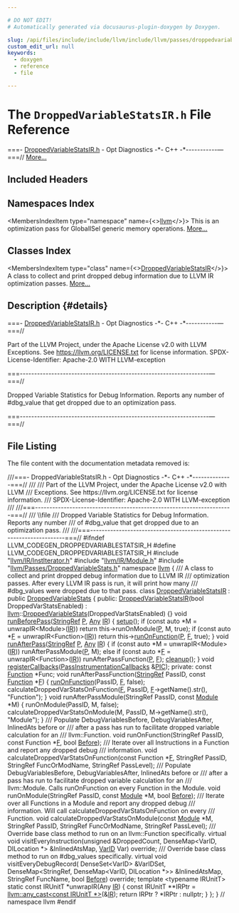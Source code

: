 ```yaml
---

# DO NOT EDIT!
# Automatically generated via docusaurus-plugin-doxygen by Doxygen.

slug: /api/files/include/include/llvm/include/llvm/passes/droppedvariablestatsir-h
custom_edit_url: null
keywords:
  - doxygen
  - reference
  - file

---
```





# The `DroppedVariableStatsIR.h` File Reference

<DoxygenPage pluginConfig={pluginConfig}>

===- <a href="/docs/api/files/include/include/llvm/include/llvm/passes/droppedvariablestatsir-h">DroppedVariableStatsIR.h</a> - Opt Diagnostics -&#42;- C++ -&#42;-----------—===// <a href="#details">More...</a>

## Included Headers

<IncludesList>
<IncludesListItem
  filePath="llvm/IR/InstIterator.h"
  permalink="/docs/api/files/include/include/llvm/include/llvm/ir/institerator-h"
  isLocal="true" />
<IncludesListItem
  filePath="llvm/IR/Module.h"
  permalink="/docs/api/files/include/include/llvm/include/llvm/ir/module-h"
  isLocal="true" />
<IncludesListItem
  filePath="llvm/Passes/DroppedVariableStats.h"
  permalink="/docs/api/files/include/include/llvm/include/llvm/passes/droppedvariablestats-h"
  isLocal="true" />
</IncludesList>

## Namespaces Index

<MembersIndex>

<MembersIndexItem
  type="namespace"
  name={<><a href="/docs/api/namespaces/llvm">llvm</a></>}>
This is an optimization pass for GlobalISel generic memory operations. <a href="/docs/api/namespaces/llvm/#details">More...</a>
</MembersIndexItem>

</MembersIndex>

## Classes Index

<MembersIndex>

<MembersIndexItem
  type="class"
  name={<><a href="/docs/api/classes/llvm/droppedvariablestatsir">DroppedVariableStatsIR</a></>}>
A class to collect and print dropped debug information due to LLVM IR optimization passes. <a href="/docs/api/classes/llvm/droppedvariablestatsir/#details">More...</a>
</MembersIndexItem>

</MembersIndex>

## Description {#details}

===- <a href="/docs/api/files/include/include/llvm/include/llvm/passes/droppedvariablestatsir-h">DroppedVariableStatsIR.h</a> - Opt Diagnostics -&#42;- C++ -&#42;-----------—===//

Part of the LLVM Project, under the Apache License v2.0 with LLVM Exceptions. See <a href="https://llvm.org/LICENSE.txt">https://llvm.org/LICENSE.txt</a> for license information. SPDX-License-Identifier: Apache-2.0 WITH LLVM-exception

===------------------------------------------------------------------—===//

Dropped Variable Statistics for Debug Information. Reports any number of #dbg&#95;value that get dropped due to an optimization pass.

===------------------------------------------------------------------—===//

## File Listing

The file content with the documentation metadata removed is:

<ProgramListing>

<Link id="l00001" /><CodeLine lineNumber="1"><Highlight kind="comment">///===- DroppedVariableStatsIR.h - Opt Diagnostics -&#42;- C++ -&#42;--------------===//</Highlight><Highlight kind="comment"></Highlight></CodeLine>
<Link id="l00002" /><CodeLine lineNumber="2"><Highlight kind="comment">///</Highlight></CodeLine>
<Link id="l00003" /><CodeLine lineNumber="3"><Highlight kind="comment">/// Part of the LLVM Project, under the Apache License v2.0 with LLVM</Highlight></CodeLine>
<Link id="l00004" /><CodeLine lineNumber="4"><Highlight kind="comment">/// Exceptions. See https://llvm.org/LICENSE.txt for license information.</Highlight></CodeLine>
<Link id="l00005" /><CodeLine lineNumber="5"><Highlight kind="comment">/// SPDX-License-Identifier: Apache-2.0 WITH LLVM-exception</Highlight></CodeLine>
<Link id="l00006" /><CodeLine lineNumber="6"><Highlight kind="comment">///</Highlight></CodeLine>
<Link id="l00007" /><CodeLine lineNumber="7"><Highlight kind="comment">///===---------------------------------------------------------------------===//</Highlight></CodeLine>
<Link id="l00008" /><CodeLine lineNumber="8"><Highlight kind="comment">/// \\file</Highlight></CodeLine>
<Link id="l00009" /><CodeLine lineNumber="9"><Highlight kind="comment">/// Dropped Variable Statistics for Debug Information. Reports any number</Highlight></CodeLine>
<Link id="l00010" /><CodeLine lineNumber="10"><Highlight kind="comment">/// of #dbg&#95;value that get dropped due to an optimization pass.</Highlight></CodeLine>
<Link id="l00011" /><CodeLine lineNumber="11"><Highlight kind="comment">///</Highlight></CodeLine>
<Link id="l00012" /><CodeLine lineNumber="12"><Highlight kind="comment">///===---------------------------------------------------------------------===//</Highlight><Highlight kind="normal"></Highlight></CodeLine>
<Link id="l00013" /><CodeLine lineNumber="13"><Highlight kind="normal"></Highlight></CodeLine>
<Link id="l00014" /><CodeLine lineNumber="14"><Highlight kind="normal"></Highlight><Highlight kind="preprocessor">#ifndef LLVM&#95;CODEGEN&#95;DROPPEDVARIABLESTATSIR&#95;H</Highlight><Highlight kind="normal"></Highlight></CodeLine>
<Link id="l00015" /><CodeLine lineNumber="15"><Highlight kind="normal"></Highlight><Highlight kind="preprocessor">#define LLVM&#95;CODEGEN&#95;DROPPEDVARIABLESTATSIR&#95;H</Highlight><Highlight kind="normal"></Highlight></CodeLine>
<Link id="l00016" /><CodeLine lineNumber="16"><Highlight kind="normal"></Highlight></CodeLine>
<Link id="l00017" /><CodeLine lineNumber="17"><Highlight kind="normal"></Highlight><Highlight kind="preprocessor">#include &quot;<a href="/docs/api/files/include/include/llvm/include/llvm/ir/institerator-h">llvm/IR/InstIterator.h</a>&quot;</Highlight><Highlight kind="normal"></Highlight></CodeLine>
<Link id="l00018" /><CodeLine lineNumber="18"><Highlight kind="normal"></Highlight><Highlight kind="preprocessor">#include &quot;<a href="/docs/api/files/include/include/llvm/include/llvm/ir/module-h">llvm/IR/Module.h</a>&quot;</Highlight><Highlight kind="normal"></Highlight></CodeLine>
<Link id="l00019" /><CodeLine lineNumber="19"><Highlight kind="normal"></Highlight><Highlight kind="preprocessor">#include &quot;<a href="/docs/api/files/include/include/llvm/include/llvm/passes/droppedvariablestats-h">llvm/Passes/DroppedVariableStats.h</a>&quot;</Highlight><Highlight kind="normal"></Highlight></CodeLine>
<Link id="l00020" /><CodeLine lineNumber="20"><Highlight kind="normal"></Highlight></CodeLine>
<Link id="l00021" /><CodeLine lineNumber="21"><Highlight kind="normal"></Highlight><Highlight kind="keyword">namespace </Highlight><Highlight kind="normal"><a href="/docs/api/namespaces/llvm">llvm</a> &#123;</Highlight></CodeLine>
<Link id="l00022" /><CodeLine lineNumber="22"><Highlight kind="normal"></Highlight><Highlight kind="comment"></Highlight></CodeLine>
<Link id="l00023" /><CodeLine lineNumber="23"><Highlight kind="comment">/// A class to collect and print dropped debug information due to LLVM IR</Highlight></CodeLine>
<Link id="l00024" /><CodeLine lineNumber="24"><Highlight kind="comment">/// optimization passes. After every LLVM IR pass is run, it will print how many</Highlight></CodeLine>
<Link id="l00025" /><CodeLine lineNumber="25"><Highlight kind="comment">/// #dbg&#95;values were dropped due to that pass.</Highlight><Highlight kind="normal"></Highlight></CodeLine>
<Link id="l00026" /><CodeLine lineNumber="26" lineLink="/docs/api/classes/llvm/droppedvariablestatsir"><Highlight kind="normal"></Highlight><Highlight kind="keyword">class </Highlight><Highlight kind="normal"><a href="/docs/api/classes/llvm/droppedvariablestatsir/#ab45a0f0dfd5a887154fffaae4cc6e3be">DroppedVariableStatsIR</a> : </Highlight><Highlight kind="keyword">public</Highlight><Highlight kind="normal"> <a href="/docs/api/classes/llvm/droppedvariablestats/#a46f071337fdc4a5ed806508f6b6073b4">DroppedVariableStats</a> &#123;</Highlight></CodeLine>
<Link id="l00027" /><CodeLine lineNumber="27"><Highlight kind="normal"></Highlight><Highlight kind="keyword">public</Highlight><Highlight kind="normal">:</Highlight></CodeLine>
<Link id="l00028" /><CodeLine lineNumber="28" lineLink="/docs/api/classes/llvm/droppedvariablestatsir/#ab45a0f0dfd5a887154fffaae4cc6e3be"><Highlight kind="normal">  <a href="/docs/api/classes/llvm/droppedvariablestatsir/#ab45a0f0dfd5a887154fffaae4cc6e3be">DroppedVariableStatsIR</a>(</Highlight><Highlight kind="keywordtype">bool</Highlight><Highlight kind="normal"> DroppedVarStatsEnabled)</Highlight></CodeLine>
<Link id="l00029" /><CodeLine lineNumber="29"><Highlight kind="normal">      : <a href="/docs/api/namespaces/llvm">llvm</a>::<a href="/docs/api/classes/llvm/droppedvariablestats/#a46f071337fdc4a5ed806508f6b6073b4">DroppedVariableStats</a>(DroppedVarStatsEnabled) &#123;&#125;</Highlight></CodeLine>
<Link id="l00030" /><CodeLine lineNumber="30"><Highlight kind="normal"></Highlight></CodeLine>
<Link id="l00031" /><CodeLine lineNumber="31" lineLink="/docs/api/classes/llvm/droppedvariablestatsir/#a07f08df571060b6c07de22e8211a6b39"><Highlight kind="normal">  </Highlight><Highlight kind="keywordtype">void</Highlight><Highlight kind="normal"> <a href="/docs/api/classes/llvm/droppedvariablestatsir/#a07f08df571060b6c07de22e8211a6b39">runBeforePass</a>(<a href="/docs/api/classes/llvm/stringref">StringRef</a> <a href="/docs/api/files/lib/lib/option/option-cpp/#a04665169063c8ca1f2ea96c27fc7c2b2">P</a>, <a href="/docs/api/classes/llvm/any">Any</a> <a href="/docs/api/files/lib/lib/codegen/lib/codegen/globalisel/legalizer-cpp/#a05ab4853f7153e537774d02580e761ec">IR</a>) &#123;</Highlight></CodeLine>
<Link id="l00032" /><CodeLine lineNumber="32"><Highlight kind="normal">    <a href="/docs/api/classes/llvm/droppedvariablestats/#afb370e0ed83426862695812314133aa7">setup</a>();</Highlight></CodeLine>
<Link id="l00033" /><CodeLine lineNumber="33"><Highlight kind="normal">    </Highlight><Highlight kind="keywordflow">if</Highlight><Highlight kind="normal"> (</Highlight><Highlight kind="keyword">const</Highlight><Highlight kind="normal"> </Highlight><Highlight kind="keyword">auto</Highlight><Highlight kind="normal"> &#42;M = unwrapIR&lt;Module&gt;(<a href="/docs/api/files/lib/lib/codegen/lib/codegen/globalisel/legalizer-cpp/#a05ab4853f7153e537774d02580e761ec">IR</a>))</Highlight></CodeLine>
<Link id="l00034" /><CodeLine lineNumber="34"><Highlight kind="normal">      </Highlight><Highlight kind="keywordflow">return</Highlight><Highlight kind="normal"> this-&gt;runOnModule(<a href="/docs/api/files/lib/lib/option/option-cpp/#a04665169063c8ca1f2ea96c27fc7c2b2">P</a>, M, </Highlight><Highlight kind="keyword">true</Highlight><Highlight kind="normal">);</Highlight></CodeLine>
<Link id="l00035" /><CodeLine lineNumber="35"><Highlight kind="normal">    </Highlight><Highlight kind="keywordflow">if</Highlight><Highlight kind="normal"> (</Highlight><Highlight kind="keyword">const</Highlight><Highlight kind="normal"> </Highlight><Highlight kind="keyword">auto</Highlight><Highlight kind="normal"> &#42;<a href="/docs/api/files/lib/lib/support/md5-cpp/#a96d73bbd7af15cb1fc38c3f4a3bd82e9">F</a> = unwrapIR&lt;Function&gt;(<a href="/docs/api/files/lib/lib/codegen/lib/codegen/globalisel/legalizer-cpp/#a05ab4853f7153e537774d02580e761ec">IR</a>))</Highlight></CodeLine>
<Link id="l00036" /><CodeLine lineNumber="36"><Highlight kind="normal">      </Highlight><Highlight kind="keywordflow">return</Highlight><Highlight kind="normal"> this-&gt;<a href="/docs/api/files/lib/lib/transforms/lib/transforms/utils/entryexitinstrumenter-cpp/#a3985f1f39349428d17f0d2b81ebc6349">runOnFunction</a>(<a href="/docs/api/files/lib/lib/option/option-cpp/#a04665169063c8ca1f2ea96c27fc7c2b2">P</a>, <a href="/docs/api/files/lib/lib/support/md5-cpp/#a96d73bbd7af15cb1fc38c3f4a3bd82e9">F</a>, </Highlight><Highlight kind="keyword">true</Highlight><Highlight kind="normal">);</Highlight></CodeLine>
<Link id="l00037" /><CodeLine lineNumber="37"><Highlight kind="normal">  &#125;</Highlight></CodeLine>
<Link id="l00038" /><CodeLine lineNumber="38"><Highlight kind="normal"></Highlight></CodeLine>
<Link id="l00039" /><CodeLine lineNumber="39" lineLink="/docs/api/classes/llvm/droppedvariablestatsir/#abe7c231e11ef6c5345cbf3f9e9ae7979"><Highlight kind="normal">  </Highlight><Highlight kind="keywordtype">void</Highlight><Highlight kind="normal"> <a href="/docs/api/classes/llvm/droppedvariablestatsir/#abe7c231e11ef6c5345cbf3f9e9ae7979">runAfterPass</a>(<a href="/docs/api/classes/llvm/stringref">StringRef</a> <a href="/docs/api/files/lib/lib/option/option-cpp/#a04665169063c8ca1f2ea96c27fc7c2b2">P</a>, <a href="/docs/api/classes/llvm/any">Any</a> <a href="/docs/api/files/lib/lib/codegen/lib/codegen/globalisel/legalizer-cpp/#a05ab4853f7153e537774d02580e761ec">IR</a>) &#123;</Highlight></CodeLine>
<Link id="l00040" /><CodeLine lineNumber="40"><Highlight kind="normal">    </Highlight><Highlight kind="keywordflow">if</Highlight><Highlight kind="normal"> (</Highlight><Highlight kind="keyword">const</Highlight><Highlight kind="normal"> </Highlight><Highlight kind="keyword">auto</Highlight><Highlight kind="normal"> &#42;M = unwrapIR&lt;Module&gt;(<a href="/docs/api/files/lib/lib/codegen/lib/codegen/globalisel/legalizer-cpp/#a05ab4853f7153e537774d02580e761ec">IR</a>))</Highlight></CodeLine>
<Link id="l00041" /><CodeLine lineNumber="41"><Highlight kind="normal">      runAfterPassModule(<a href="/docs/api/files/lib/lib/option/option-cpp/#a04665169063c8ca1f2ea96c27fc7c2b2">P</a>, M);</Highlight></CodeLine>
<Link id="l00042" /><CodeLine lineNumber="42"><Highlight kind="normal">    </Highlight><Highlight kind="keywordflow">else</Highlight><Highlight kind="normal"> </Highlight><Highlight kind="keywordflow">if</Highlight><Highlight kind="normal"> (</Highlight><Highlight kind="keyword">const</Highlight><Highlight kind="normal"> </Highlight><Highlight kind="keyword">auto</Highlight><Highlight kind="normal"> &#42;<a href="/docs/api/files/lib/lib/support/md5-cpp/#a96d73bbd7af15cb1fc38c3f4a3bd82e9">F</a> = unwrapIR&lt;Function&gt;(<a href="/docs/api/files/lib/lib/codegen/lib/codegen/globalisel/legalizer-cpp/#a05ab4853f7153e537774d02580e761ec">IR</a>))</Highlight></CodeLine>
<Link id="l00043" /><CodeLine lineNumber="43"><Highlight kind="normal">      runAfterPassFunction(<a href="/docs/api/files/lib/lib/option/option-cpp/#a04665169063c8ca1f2ea96c27fc7c2b2">P</a>, <a href="/docs/api/files/lib/lib/support/md5-cpp/#a96d73bbd7af15cb1fc38c3f4a3bd82e9">F</a>);</Highlight></CodeLine>
<Link id="l00044" /><CodeLine lineNumber="44"><Highlight kind="normal">    <a href="/docs/api/classes/llvm/droppedvariablestats/#ab91542990bbb5413110da7acf1815924">cleanup</a>();</Highlight></CodeLine>
<Link id="l00045" /><CodeLine lineNumber="45"><Highlight kind="normal">  &#125;</Highlight></CodeLine>
<Link id="l00046" /><CodeLine lineNumber="46"><Highlight kind="normal"></Highlight></CodeLine>
<Link id="l00047" /><CodeLine lineNumber="47"><Highlight kind="normal">  </Highlight><Highlight kind="keywordtype">void</Highlight><Highlight kind="normal"> <a href="/docs/api/classes/llvm/droppedvariablestatsir/#a098ebeae73eb3b1c09384466602931e7">registerCallbacks</a>(<a href="/docs/api/classes/llvm/passinstrumentationcallbacks">PassInstrumentationCallbacks</a> &amp;<a href="/docs/api/files/lib/lib/passes/passbuilderbindings-cpp/#ad4d247df65c12507f447383be37d7ccb">PIC</a>);</Highlight></CodeLine>
<Link id="l00048" /><CodeLine lineNumber="48"><Highlight kind="normal"></Highlight></CodeLine>
<Link id="l00049" /><CodeLine lineNumber="49"><Highlight kind="normal"></Highlight><Highlight kind="keyword">private</Highlight><Highlight kind="normal">:</Highlight></CodeLine>
<Link id="l00050" /><CodeLine lineNumber="50"><Highlight kind="normal">  </Highlight><Highlight kind="keyword">const</Highlight><Highlight kind="normal"> <a href="/docs/api/classes/llvm/function">Function</a> &#42;Func;</Highlight></CodeLine>
<Link id="l00051" /><CodeLine lineNumber="51"><Highlight kind="normal"></Highlight></CodeLine>
<Link id="l00052" /><CodeLine lineNumber="52"><Highlight kind="normal">  </Highlight><Highlight kind="keywordtype">void</Highlight><Highlight kind="normal"> runAfterPassFunction(<a href="/docs/api/classes/llvm/stringref">StringRef</a> PassID, </Highlight><Highlight kind="keyword">const</Highlight><Highlight kind="normal"> <a href="/docs/api/classes/llvm/function">Function</a> &#42;<a href="/docs/api/files/lib/lib/support/md5-cpp/#a96d73bbd7af15cb1fc38c3f4a3bd82e9">F</a>) &#123;</Highlight></CodeLine>
<Link id="l00053" /><CodeLine lineNumber="53"><Highlight kind="normal">    <a href="/docs/api/files/lib/lib/transforms/lib/transforms/utils/entryexitinstrumenter-cpp/#a3985f1f39349428d17f0d2b81ebc6349">runOnFunction</a>(PassID, <a href="/docs/api/files/lib/lib/support/md5-cpp/#a96d73bbd7af15cb1fc38c3f4a3bd82e9">F</a>, </Highlight><Highlight kind="keyword">false</Highlight><Highlight kind="normal">);</Highlight></CodeLine>
<Link id="l00054" /><CodeLine lineNumber="54"><Highlight kind="normal">    calculateDroppedVarStatsOnFunction(<a href="/docs/api/files/lib/lib/support/md5-cpp/#a96d73bbd7af15cb1fc38c3f4a3bd82e9">F</a>, PassID, <a href="/docs/api/files/lib/lib/support/md5-cpp/#a96d73bbd7af15cb1fc38c3f4a3bd82e9">F</a>-&gt;getName().str(),</Highlight></CodeLine>
<Link id="l00055" /><CodeLine lineNumber="55"><Highlight kind="normal">                                       </Highlight><Highlight kind="stringliteral">&quot;Function&quot;</Highlight><Highlight kind="normal">);</Highlight></CodeLine>
<Link id="l00056" /><CodeLine lineNumber="56"><Highlight kind="normal">  &#125;</Highlight></CodeLine>
<Link id="l00057" /><CodeLine lineNumber="57"><Highlight kind="normal"></Highlight></CodeLine>
<Link id="l00058" /><CodeLine lineNumber="58"><Highlight kind="normal">  </Highlight><Highlight kind="keywordtype">void</Highlight><Highlight kind="normal"> runAfterPassModule(StringRef PassID, </Highlight><Highlight kind="keyword">const</Highlight><Highlight kind="normal"> <a href="/docs/api/files/lib/lib/codegen/machinecheckdebugify-cpp/#a85892acfa8970627e9bd9c9815f15c25">Module</a> &#42;M) &#123;</Highlight></CodeLine>
<Link id="l00059" /><CodeLine lineNumber="59"><Highlight kind="normal">    runOnModule(PassID, M, </Highlight><Highlight kind="keyword">false</Highlight><Highlight kind="normal">);</Highlight></CodeLine>
<Link id="l00060" /><CodeLine lineNumber="60"><Highlight kind="normal">    calculateDroppedVarStatsOnModule(M, PassID, M-&gt;getName().str(), </Highlight><Highlight kind="stringliteral">&quot;Module&quot;</Highlight><Highlight kind="normal">);</Highlight></CodeLine>
<Link id="l00061" /><CodeLine lineNumber="61"><Highlight kind="normal">  &#125;</Highlight><Highlight kind="comment"></Highlight></CodeLine>
<Link id="l00062" /><CodeLine lineNumber="62"><Highlight kind="comment">  /// Populate DebugVariablesBefore, DebugVariablesAfter, InlinedAts before or</Highlight></CodeLine>
<Link id="l00063" /><CodeLine lineNumber="63"><Highlight kind="comment">  /// after a pass has run to facilitate dropped variable calculation for an</Highlight></CodeLine>
<Link id="l00064" /><CodeLine lineNumber="64"><Highlight kind="comment">  /// llvm::Function.</Highlight><Highlight kind="normal"></Highlight></CodeLine>
<Link id="l00065" /><CodeLine lineNumber="65"><Highlight kind="normal">  </Highlight><Highlight kind="keywordtype">void</Highlight><Highlight kind="normal"> runOnFunction(StringRef PassID, </Highlight><Highlight kind="keyword">const</Highlight><Highlight kind="normal"> Function &#42;<a href="/docs/api/files/lib/lib/support/md5-cpp/#a96d73bbd7af15cb1fc38c3f4a3bd82e9">F</a>, </Highlight><Highlight kind="keywordtype">bool</Highlight><Highlight kind="normal"> <a href="/docs/api/files/lib/lib/passes/standardinstrumentations-cpp/#a6f1bbcae7288f05872dcfe811d0388baa9060587edeb01a63e3d3edc959678d1e">Before</a>);</Highlight><Highlight kind="comment"></Highlight></CodeLine>
<Link id="l00066" /><CodeLine lineNumber="66"><Highlight kind="comment">  /// Iterate over all Instructions in a Function and report any dropped debug</Highlight></CodeLine>
<Link id="l00067" /><CodeLine lineNumber="67"><Highlight kind="comment">  /// information.</Highlight><Highlight kind="normal"></Highlight></CodeLine>
<Link id="l00068" /><CodeLine lineNumber="68"><Highlight kind="normal">  </Highlight><Highlight kind="keywordtype">void</Highlight><Highlight kind="normal"> calculateDroppedVarStatsOnFunction(</Highlight><Highlight kind="keyword">const</Highlight><Highlight kind="normal"> Function &#42;<a href="/docs/api/files/lib/lib/support/md5-cpp/#a96d73bbd7af15cb1fc38c3f4a3bd82e9">F</a>, StringRef PassID,</Highlight></CodeLine>
<Link id="l00069" /><CodeLine lineNumber="69"><Highlight kind="normal">                                          StringRef FuncOrModName,</Highlight></CodeLine>
<Link id="l00070" /><CodeLine lineNumber="70"><Highlight kind="normal">                                          StringRef PassLevel);</Highlight><Highlight kind="comment"></Highlight></CodeLine>
<Link id="l00071" /><CodeLine lineNumber="71"><Highlight kind="comment">  /// Populate DebugVariablesBefore, DebugVariablesAfter, InlinedAts before or</Highlight></CodeLine>
<Link id="l00072" /><CodeLine lineNumber="72"><Highlight kind="comment">  /// after a pass has run to facilitate dropped variable calculation for an</Highlight></CodeLine>
<Link id="l00073" /><CodeLine lineNumber="73"><Highlight kind="comment">  /// llvm::Module. Calls runOnFunction on every Function in the Module.</Highlight><Highlight kind="normal"></Highlight></CodeLine>
<Link id="l00074" /><CodeLine lineNumber="74"><Highlight kind="normal">  </Highlight><Highlight kind="keywordtype">void</Highlight><Highlight kind="normal"> runOnModule(StringRef PassID, </Highlight><Highlight kind="keyword">const</Highlight><Highlight kind="normal"> <a href="/docs/api/files/lib/lib/codegen/machinecheckdebugify-cpp/#a85892acfa8970627e9bd9c9815f15c25">Module</a> &#42;M, </Highlight><Highlight kind="keywordtype">bool</Highlight><Highlight kind="normal"> <a href="/docs/api/files/lib/lib/passes/standardinstrumentations-cpp/#a6f1bbcae7288f05872dcfe811d0388baa9060587edeb01a63e3d3edc959678d1e">Before</a>);</Highlight><Highlight kind="comment"></Highlight></CodeLine>
<Link id="l00075" /><CodeLine lineNumber="75"><Highlight kind="comment">  /// Iterate over all Functions in a Module and report any dropped debug</Highlight></CodeLine>
<Link id="l00076" /><CodeLine lineNumber="76"><Highlight kind="comment">  /// information. Will call calculateDroppedVarStatsOnFunction on every</Highlight></CodeLine>
<Link id="l00077" /><CodeLine lineNumber="77"><Highlight kind="comment">  /// Function.</Highlight><Highlight kind="normal"></Highlight></CodeLine>
<Link id="l00078" /><CodeLine lineNumber="78"><Highlight kind="normal">  </Highlight><Highlight kind="keywordtype">void</Highlight><Highlight kind="normal"> calculateDroppedVarStatsOnModule(</Highlight><Highlight kind="keyword">const</Highlight><Highlight kind="normal"> <a href="/docs/api/files/lib/lib/codegen/machinecheckdebugify-cpp/#a85892acfa8970627e9bd9c9815f15c25">Module</a> &#42;M, StringRef PassID,</Highlight></CodeLine>
<Link id="l00079" /><CodeLine lineNumber="79"><Highlight kind="normal">                                        StringRef FuncOrModName,</Highlight></CodeLine>
<Link id="l00080" /><CodeLine lineNumber="80"><Highlight kind="normal">                                        StringRef PassLevel);</Highlight><Highlight kind="comment"></Highlight></CodeLine>
<Link id="l00081" /><CodeLine lineNumber="81"><Highlight kind="comment">  /// Override base class method to run on an llvm::Function specifically.</Highlight><Highlight kind="normal"></Highlight></CodeLine>
<Link id="l00082" /><CodeLine lineNumber="82"><Highlight kind="normal">  </Highlight><Highlight kind="keyword">virtual</Highlight><Highlight kind="normal"> </Highlight><Highlight kind="keywordtype">void</Highlight><Highlight kind="normal"></Highlight></CodeLine>
<Link id="l00083" /><CodeLine lineNumber="83"><Highlight kind="normal">  visitEveryInstruction(</Highlight><Highlight kind="keywordtype">unsigned</Highlight><Highlight kind="normal"> &amp;DroppedCount,</Highlight></CodeLine>
<Link id="l00084" /><CodeLine lineNumber="84"><Highlight kind="normal">                        DenseMap&lt;VarID, DILocation &#42;&gt; &amp;InlinedAtsMap,</Highlight></CodeLine>
<Link id="l00085" /><CodeLine lineNumber="85"><Highlight kind="normal">                        <a href="/docs/api/namespaces/llvm/#a07ea053ea2cdbee8e68ebd607c26dc8a">VarID</a> Var) </Highlight><Highlight kind="keyword">override</Highlight><Highlight kind="normal">;</Highlight></CodeLine>
<Link id="l00086" /><CodeLine lineNumber="86"><Highlight kind="normal"></Highlight><Highlight kind="comment"></Highlight></CodeLine>
<Link id="l00087" /><CodeLine lineNumber="87"><Highlight kind="comment">  /// Override base class method to run on #dbg&#95;values specifically.</Highlight><Highlight kind="normal"></Highlight></CodeLine>
<Link id="l00088" /><CodeLine lineNumber="88"><Highlight kind="normal">  </Highlight><Highlight kind="keyword">virtual</Highlight><Highlight kind="normal"> </Highlight><Highlight kind="keywordtype">void</Highlight><Highlight kind="normal"> visitEveryDebugRecord(</Highlight></CodeLine>
<Link id="l00089" /><CodeLine lineNumber="89"><Highlight kind="normal">      DenseSet&lt;VarID&gt; &amp;VarIDSet,</Highlight></CodeLine>
<Link id="l00090" /><CodeLine lineNumber="90"><Highlight kind="normal">      DenseMap&lt;StringRef, DenseMap&lt;VarID, DILocation &#42;&gt;&gt; &amp;InlinedAtsMap,</Highlight></CodeLine>
<Link id="l00091" /><CodeLine lineNumber="91"><Highlight kind="normal">      StringRef FuncName, </Highlight><Highlight kind="keywordtype">bool</Highlight><Highlight kind="normal"> <a href="/docs/api/files/lib/lib/passes/standardinstrumentations-cpp/#a6f1bbcae7288f05872dcfe811d0388baa9060587edeb01a63e3d3edc959678d1e">Before</a>) </Highlight><Highlight kind="keyword">override</Highlight><Highlight kind="normal">;</Highlight></CodeLine>
<Link id="l00092" /><CodeLine lineNumber="92"><Highlight kind="normal"></Highlight></CodeLine>
<Link id="l00093" /><CodeLine lineNumber="93"><Highlight kind="normal">  </Highlight><Highlight kind="keyword">template</Highlight><Highlight kind="normal"> &lt;</Highlight><Highlight kind="keyword">typename</Highlight><Highlight kind="normal"> IRUnitT&gt; </Highlight><Highlight kind="keyword">static</Highlight><Highlight kind="normal"> </Highlight><Highlight kind="keyword">const</Highlight><Highlight kind="normal"> IRUnitT &#42;unwrapIR(Any <a href="/docs/api/files/lib/lib/codegen/lib/codegen/globalisel/legalizer-cpp/#a05ab4853f7153e537774d02580e761ec">IR</a>) &#123;</Highlight></CodeLine>
<Link id="l00094" /><CodeLine lineNumber="94"><Highlight kind="normal">    </Highlight><Highlight kind="keyword">const</Highlight><Highlight kind="normal"> IRUnitT &#42;&#42;IRPtr = <a href="/docs/api/namespaces/llvm/#a0fbd0c4b8837eae0a1333d7be077d2f7">llvm::any&#95;cast&lt;const IRUnitT &#42;&gt;</a>(&amp;<a href="/docs/api/files/lib/lib/codegen/lib/codegen/globalisel/legalizer-cpp/#a05ab4853f7153e537774d02580e761ec">IR</a>);</Highlight></CodeLine>
<Link id="l00095" /><CodeLine lineNumber="95"><Highlight kind="normal">    </Highlight><Highlight kind="keywordflow">return</Highlight><Highlight kind="normal"> IRPtr ? &#42;IRPtr : </Highlight><Highlight kind="keyword">nullptr</Highlight><Highlight kind="normal">;</Highlight></CodeLine>
<Link id="l00096" /><CodeLine lineNumber="96"><Highlight kind="normal">  &#125;</Highlight></CodeLine>
<Link id="l00097" /><CodeLine lineNumber="97"><Highlight kind="normal">&#125;;</Highlight></CodeLine>
<Link id="l00098" /><CodeLine lineNumber="98"><Highlight kind="normal"></Highlight></CodeLine>
<Link id="l00099" /><CodeLine lineNumber="99"><Highlight kind="normal">&#125; </Highlight><Highlight kind="comment">// namespace llvm</Highlight><Highlight kind="normal"></Highlight></CodeLine>
<Link id="l00100" /><CodeLine lineNumber="100"><Highlight kind="normal"></Highlight></CodeLine>
<Link id="l00101" /><CodeLine lineNumber="101"><Highlight kind="normal"></Highlight><Highlight kind="preprocessor">#endif</Highlight></CodeLine>

</ProgramListing>

</DoxygenPage>
